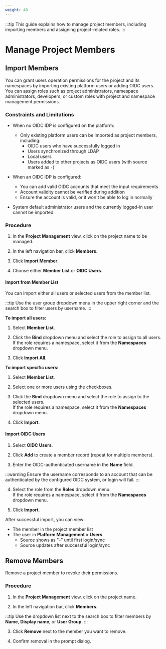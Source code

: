 ```yaml
---
weight: 40
---
```


:::tip
This guide explains how to manage project members, including importing members and assigning project-related roles.
:::

# Manage Project Members

## Import Members

You can grant users operation permissions for the project and its namespaces by importing existing platform users or adding OIDC users. You can assign roles such as project administrators, namespace administrators, developers, or custom roles with project and namespace management permissions.

### Constraints and Limitations

* When no OIDC IDP is configured on the platform:
    * Only existing platform users can be imported as project members, including:
        * OIDC users who have successfully logged in
        * Users synchronized through LDAP
        * Local users
        * Users added to other projects as OIDC users (with source marked as `-`)

* When an OIDC IDP is configured:
    * You can add valid OIDC accounts that meet the input requirements
    * Account validity cannot be verified during addition
    * Ensure the account is valid, or it won't be able to log in normally

* System default administrator users and the currently logged-in user cannot be imported

### Procedure

1. In the **Project Management** view, click on the project name to be managed.

2. In the left navigation bar, click **Members**.

3. Click **Import Member**.

4. Choose either **Member List** or **OIDC Users**.

#### Import from Member List

You can import either all users or selected users from the member list.

:::tip
Use the user group dropdown menu in the upper right corner and the search box to filter users by username.
:::

**To import all users:**

1. Select **Member List**.

2. Click the **Bind** dropdown menu and select the role to assign to all users.<br/>If the role requires a namespace, select it from the **Namespaces** dropdown menu.

3. Click **Import All**.

**To import specific users:**

1. Select **Member List**.

2. Select one or more users using the checkboxes.

3. Click the **Bind** dropdown menu and select the role to assign to the selected users.<br/>If the role requires a namespace, select it from the **Namespaces** dropdown menu.

4. Click **Import**.

#### Import OIDC Users

1. Select **OIDC Users**.

2. Click **Add** to create a member record (repeat for multiple members).

3. Enter the OIDC-authenticated username in the **Name** field.

:::warning
Ensure the username corresponds to an account that can be authenticated by the configured OIDC system, or login will fail.
:::

4. Select the role from the **Roles** dropdown menu.<br/>If the role requires a namespace, select it from the **Namespaces** dropdown menu.

5. Click **Import**.

After successful import, you can view:
* The member in the project member list
* The user in **Platform Management > Users**
    * Source shows as "-" until first login/sync
    * Source updates after successful login/sync

## Remove Members

Remove a project member to revoke their permissions.

### Procedure

1. In the **Project Management** view, click on the project name.

2. In the left navigation bar, click **Members**.

:::tip
Use the dropdown list next to the search box to filter members by **Name**, **Display name**, or **User Group**.
:::

3. Click **Remove** next to the member you want to remove.

4. Confirm removal in the prompt dialog.
